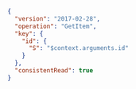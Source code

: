 ```json
{
  "version": "2017-02-28",
  "operation": "GetItem",
  "key": {
    "id": {
      "S": "$context.arguments.id"
    }
  },
  "consistentRead": true
}
```
